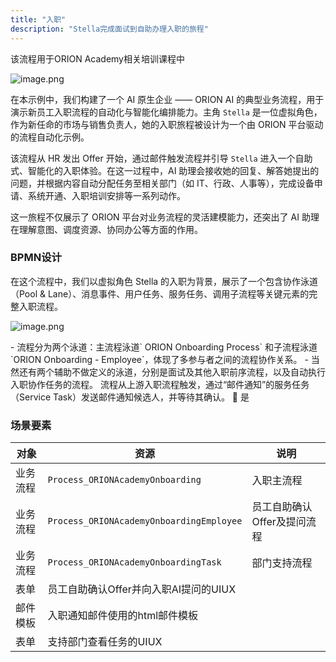 ```yaml
---
title: "入职"
description: "Stella完成面试到自助办理入职的旅程"
---
```


<Info>
  该流程用于ORION Academy相关培训课程中
</Info>

![image.png](/images/academy-banner.png)

在本示例中，我们构建了一个 AI 原生企业 —— ORION AI 的典型业务流程，用于演示新员工入职流程的自动化与智能化编排能力。主角 `Stella` 是一位虚拟角色，作为新任命的市场与销售负责人，她的入职旅程被设计为一个由 ORION 平台驱动的流程自动化示例。

该流程从 HR 发出 Offer 开始，通过邮件触发流程并引导 `Stella` 进入一个自助式、智能化的入职体验。在这一过程中，AI 助理会接收她的回复、解答她提出的问题，并根据内容自动分配任务至相关部门（如 IT、行政、人事等），完成设备申请、系统开通、入职培训安排等一系列动作。

这一旅程不仅展示了 ORION 平台对业务流程的灵活建模能力，还突出了 AI 助理在理解意图、调度资源、协同办公等方面的作用。

### BPMN设计

在这个流程中，我们以虚拟角色 Stella 的入职为背景，展示了一个包含协作泳道（Pool & Lane）、消息事件、用户任务、服务任务、调用子流程等关键元素的完整入职流程。

![image.png](/images/stella-onboarding.png)

<Card title="流程协作结构">
  - 流程分为两个泳道：主流程泳道` ORION Onboarding Process` 和子流程泳道 `ORION Onboarding - Employee`，体现了多参与者之间的流程协作关系。
  - 当然还有两个辅助不做定义的泳道，分别是面试及其他入职前序流程，以及自动执行入职协作任务的流程。
</Card>

<Steps>
  <Step title="流程启动" icon="play">
    流程从上游入职流程触发，通过“邮件通知”的服务任务（Service Task）发送邮件通知候选人，并等待其确认。  是
  </Step>
</Steps>

### 场景要素

| 对象   | 资源                                       | 说明               |
| ---- | ---------------------------------------- | ---------------- |
| 业务流程 | `Process_ORIONAcademyOnboarding`         | 入职主流程            |
| 业务流程 | `Process_ORIONAcademyOnboardingEmployee` | 员工自助确认Offer及提问流程 |
| 业务流程 | `Process_ORIONAcademyOnboardingTask`     | 部门支持流程           |
| 表单   | 员工自助确认Offer并向入职AI提问的UIUX                 |                  |
| 邮件模板 | 入职通知邮件使用的html邮件模板                        |                  |
| 表单   | 支持部门查看任务的UIUX                            |                  |